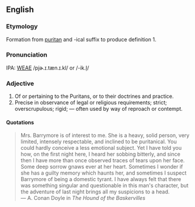 ==English==
===Etymology===
Formation from [[puritan]] and -ical suffix to produce definition 1.

===Pronunciation===
IPA: [[WEAE]] /pjɚ.ɪ.tæn.ɪ.kl/ or /-ik.l̩/

===Adjective===
# Of or pertaining to the Puritans, or to their doctrines  and practice.
# Precise in observance of legal or religious requirements; strict; overscrupulous; rigid; &mdash; often used by way of reproach or contempt. 

====Quotations====
<blockquote>
Mrs. Barrymore is of interest to me.  She is a heavy, solid person,
very limited, intensely respectable, and inclined to be puritanical.
You could hardly conceive a less emotional subject.  Yet I have
told you how, on the first night here, I heard her sobbing bitterly,
and since then I have more than once observed traces of tears upon
her face.  Some deep sorrow gnaws ever at her heart.  Sometimes
I wonder if she has a guilty memory which haunts her, and sometimes
I suspect Barrymore of being a domestic tyrant.  I have always
felt that there was something singular and questionable in this
man's character, but the adventure of last night brings all my
suspicions to a head.
<BR>&mdash; A. Conan Doyle in ''The Hound of the Baskervilles''
</blockquote>